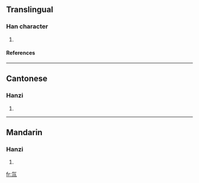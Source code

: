 ==Translingual==
===Han character===
{{Han char|rn=84|rad=气|as=03|sn=7|four=8021<sub>7</sub>|canj=人弓中中中 (ONLLL)}}
# {{defn|Han|sort=气03}}
====References====
{{Han ref|kx=0599.041|hdz=32010.080|uh=6C1A|ud=27674|bh=CB4A|bd=52042}}

----
==Cantonese==
===Hanzi===
{{yue-hanzi|jyut=|y=chyun1}}
# {{defn|Cantonese}}

----
==Mandarin==
===Hanzi===
{{cmn-hanzi|pin=[[chuān]] ([[chuan1]])|wg=ch'uan<sup>1</sup>}}
# {{defn|Mandarin}}

[[fr:氚]]